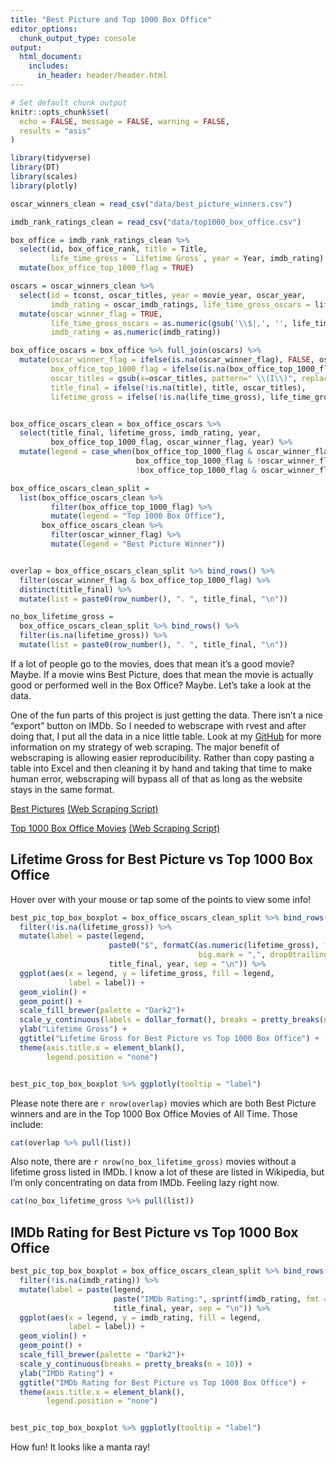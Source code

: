```yaml
---
title: "Best Picture and Top 1000 Box Office"
editor_options: 
  chunk_output_type: console
output:
  html_document:
    includes:
      in_header: header/header.html
---
```


```r
# Set default chunk output
knitr::opts_chunk$set(
  echo = FALSE, message = FALSE, warning = FALSE,
  results = "asis"
)
```

```r
library(tidyverse)
library(DT)
library(scales)
library(plotly)
```



```r
oscar_winners_clean = read_csv("data/best_picture_winners.csv")

imdb_rank_ratings_clean = read_csv("data/top1000_box_office.csv")
```

```r
box_office = imdb_rank_ratings_clean %>%
  select(id, box_office_rank, title = Title,
         life_time_gross = `Lifetime Gross`, year = Year, imdb_rating) %>% 
  mutate(box_office_top_1000_flag = TRUE)

oscars = oscar_winners_clean %>%
  select(id = tconst, oscar_titles, year = movie_year, oscar_year,
         imdb_rating = oscar_imdb_ratings, life_time_gross_oscars = life_time_gross) %>% 
  mutate(oscar_winner_flag = TRUE,
         life_time_gross_oscars = as.numeric(gsub('\\$|,', '', life_time_gross_oscars)),
         imdb_rating = as.numeric(imdb_rating))

box_office_oscars = box_office %>% full_join(oscars) %>% 
  mutate(oscar_winner_flag = ifelse(is.na(oscar_winner_flag), FALSE, oscar_winner_flag),
         box_office_top_1000_flag = ifelse(is.na(box_office_top_1000_flag), FALSE, box_office_top_1000_flag),
         oscar_titles = gsub(x=oscar_titles, pattern=" \\(I\\)", replacement = ""),
         title_final = ifelse(!is.na(title), title, oscar_titles),
         lifetime_gross = ifelse(!is.na(life_time_gross), life_time_gross, life_time_gross_oscars))


box_office_oscars_clean = box_office_oscars %>% 
  select(title_final, lifetime_gross, imdb_rating, year,
         box_office_top_1000_flag, oscar_winner_flag, year) %>% 
  mutate(legend = case_when(box_office_top_1000_flag & oscar_winner_flag ~ "Both Oscar Winning and Top 1000 Box Office",
                            box_office_top_1000_flag & !oscar_winner_flag ~ "Top 1000 Box Office",
                            !box_office_top_1000_flag & oscar_winner_flag ~ "Best Picture Winner"))

box_office_oscars_clean_split =
  list(box_office_oscars_clean %>%
         filter(box_office_top_1000_flag) %>% 
         mutate(legend = "Top 1000 Box Office"),
       box_office_oscars_clean %>%
         filter(oscar_winner_flag) %>% 
         mutate(legend = "Best Picture Winner"))


overlap = box_office_oscars_clean_split %>% bind_rows() %>% 
  filter(oscar_winner_flag & box_office_top_1000_flag) %>% 
  distinct(title_final) %>% 
  mutate(list = paste0(row_number(), ". ", title_final, "\n"))

no_box_lifetime_gross = 
  box_office_oscars_clean_split %>% bind_rows() %>% 
  filter(is.na(lifetime_gross)) %>% 
  mutate(list = paste0(row_number(), ". ", title_final, "\n"))
```

If a lot of people go to the movies, does that mean it's a good movie? Maybe. If a movie wins Best Picture, does that mean the movie is actually good or performed well in the Box Office? Maybe. Let's take a look at the data. 

One of the fun parts of this project is just getting the data. There isn't a nice "export" button on IMDb. So I needed to webscrape with rvest and after doing that, I put all the data in a nice little table. Look at my [GitHub](https://github.com/cavandonohoe/cavandonohoe.github.io) for more information on my strategy of web scraping. The major benefit of webscraping is allowing easier reproducibility. Rather than copy pasting a table into Excel and then cleaning it by hand and taking that time to make human error, webscraping will bypass all of that as long as the website stays in the same format.

[Best Pictures](https://www.imdb.com/search/title/?groups=best_picture_winner&sort=year,desc&count=100&view=advanced)
[(Web Scraping Script)](https://github.com/cavandonohoe/cavandonohoe.github.io/blob/main/web_scraping/best_picture_winners.R)


[Top 1000 Box Office Movies](https://www.boxofficemojo.com/chart/top_lifetime_gross/?area=XWW)
[(Web Scraping Script)](https://github.com/cavandonohoe/cavandonohoe.github.io/blob/main/web_scraping/top1000_box_office.R)

## Lifetime Gross for Best Picture vs Top 1000 Box Office

Hover over with your mouse or tap some of the points to view some info! 

```r
best_pic_top_box_boxplot = box_office_oscars_clean_split %>% bind_rows() %>%
  filter(!is.na(lifetime_gross)) %>% 
  mutate(label = paste(legend,
                      paste0("$", formatC(as.numeric(lifetime_gross), format = "f",
                                          big.mark = ",", drop0trailing = TRUE)),
                      title_final, year, sep = "\n")) %>%
  ggplot(aes(x = legend, y = lifetime_gross, fill = legend,
             label = label)) +
  geom_violin() +
  geom_point() +
  scale_fill_brewer(palette = "Dark2")+
  scale_y_continuous(labels = dollar_format(), breaks = pretty_breaks(n = 10)) +
  ylab("Lifetime Gross") +
  ggtitle("Lifetime Gross for Best Picture vs Top 1000 Box Office") +
  theme(axis.title.x = element_blank(),
        legend.position = "none")


best_pic_top_box_boxplot %>% ggplotly(tooltip = "label")

```

Please note there are `r nrow(overlap)` movies which are both Best Picture winners and are in the Top 1000 Box Office Movies of All Time. Those include:

```r
cat(overlap %>% pull(list))
```

Also note, there are `r nrow(no_box_lifetime_gross)` movies without a lifetime gross listed in IMDb. I know a lot of these are listed in Wikipedia, but I'm only concentrating on data from IMDb. Feeling lazy right now.

```r
cat(no_box_lifetime_gross %>% pull(list))
```

## IMDb Rating for Best Picture vs Top 1000 Box Office

```r
best_pic_top_box_boxplot = box_office_oscars_clean_split %>% bind_rows() %>%
  filter(!is.na(imdb_rating)) %>%
  mutate(label = paste(legend,
                       paste("IMDb Rating:", sprintf(imdb_rating, fmt = "%#.1f")),
                       title_final, year, sep = "\n")) %>%
  ggplot(aes(x = legend, y = imdb_rating, fill = legend,
             label = label)) +
  geom_violin() +
  geom_point() +
  scale_fill_brewer(palette = "Dark2")+
  scale_y_continuous(breaks = pretty_breaks(n = 10)) +
  ylab("IMDb Rating") +
  ggtitle("IMDb Rating for Best Picture vs Top 1000 Box Office") +
  theme(axis.title.x = element_blank(),
        legend.position = "none")


best_pic_top_box_boxplot %>% ggplotly(tooltip = "label")

```

How fun! It looks like a manta ray!

